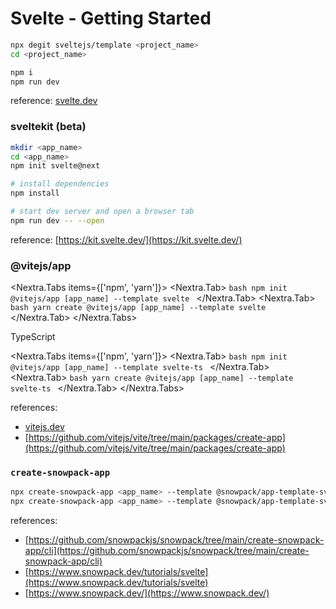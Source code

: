 # Svelte - Getting Started

```bash
npx degit sveltejs/template <project_name>
cd <project_name>

npm i
npm run dev
```

reference: [svelte.dev](https://svelte.dev/blog/the-easiest-way-to-get-started#2_Use_degit)

### sveltekit (beta)

```bash
mkdir <app_name>
cd <app_name>
npm init svelte@next

# install dependencies
npm install

# start dev server and open a browser tab
npm run dev -- --open
```

reference: [https://kit.svelte.dev/](https://kit.svelte.dev/)

### @vitejs/app

<Nextra.Tabs items={['npm', 'yarn']}>
  <Nextra.Tab>
    ```bash
    npm init @vitejs/app [app_name] --template svelte
    ```
  </Nextra.Tab>
  <Nextra.Tab>
    ```bash
    yarn create @vitejs/app [app_name] --template svelte
    ```
  </Nextra.Tab>
</Nextra.Tabs>

TypeScript

<Nextra.Tabs items={['npm', 'yarn']}>
  <Nextra.Tab>
    ```bash
    npm init @vitejs/app [app_name] --template svelte-ts
    ```
  </Nextra.Tab>
  <Nextra.Tab>
    ```bash
    yarn create @vitejs/app [app_name] --template svelte-ts
    ```
  </Nextra.Tab>
</Nextra.Tabs>

references:

- [vitejs.dev](https://vitejs.dev/guide/#scaffolding-your-first-vite-project)
- [https://github.com/vitejs/vite/tree/main/packages/create-app](https://github.com/vitejs/vite/tree/main/packages/create-app)

### `create-snowpack-app`

```bash
npx create-snowpack-app <app_name> --template @snowpack/app-template-svelte-typescript [--use-yarn | --use-pnpm | --no-install]
npx create-snowpack-app <app_name> --template @snowpack/app-template-svelte
```

references:

- [https://github.com/snowpackjs/snowpack/tree/main/create-snowpack-app/cli](https://github.com/snowpackjs/snowpack/tree/main/create-snowpack-app/cli)
- [https://www.snowpack.dev/tutorials/svelte](https://www.snowpack.dev/tutorials/svelte)
- [https://www.snowpack.dev/](https://www.snowpack.dev/)
